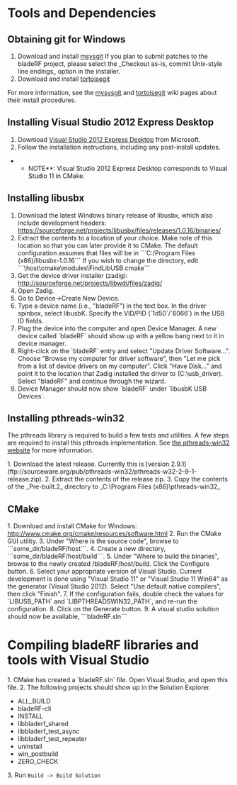 = Tools and Dependencies =
== Obtaining git for Windows ==
# Download and install [http://code.google.com/p/msysgit/downloads/list?can=2&q=%22Full+installer+for+official+Git+for+Windows%22 msysgit] If you plan to submit patches to the bladeRF project, please select the _Checkout as-is, commit Unix-style line endings_ option in the installer.
# Download and install [http://code.google.com/p/tortoisegit/wiki/Download tortoisegit]

For more information, see the [https://github.com/msysgit/msysgit/wiki/InstallMSysGit mysysgit] and [http://code.google.com/p/tortoisegit/wiki/SetupHowTo tortoisegit] wiki pages about their install procedures.

== Installing Visual Studio 2012 Express Desktop ==
# Download [http://www.microsoft.com/visualstudio/eng/products/visual-studio-express-for-windows-desktop Visual Studio 2012 Express Desktop] from Microsoft.
# Follow the installation instructions, including any post-install updates.

**NOTE**: Visual Studio 2012 Express Desktop corresponds to Visual Studio 11 in CMake.

== Installing libusbx ==

# Download the latest Windows binary release of libusbx, which also include development headers: https://sourceforge.net/projects/libusbx/files/releases/1.0.16/binaries/
# Extract the contents to a location of your choice. Make note of this location so that you can later provide it to CMake. The default configuration assumes that files will be in ```C:/Program Files (x86)/libusbx-1.0.16``` If you wish to change the directory, edit ```\host\cmake\modules\FindLibUSB.cmake```
# Get the device driver installer (zadig): http://sourceforge.net/projects/libwdi/files/zadig/
# Open Zadig. 
# Go to Device->Create New Device. 
# Type a device name (i.e., "bladeRF") in the text box. In the driver spinbox, select libusbK. Specify the VID/PID (`1d50`/`6066`) in the USB ID fields.
# Plug the device into the computer and open Device Manager.  A new device called `bladeRF` should show up with a yellow bang next to it in device manager.
# Right-click on the `bladeRF` entry and select "Update Driver Software...".  Choose "Browse my computer for driver software", then "Let me pick from a list of device drivers on my computer".  Click "Have Disk..." and point it to the location that Zadig installed the driver to (C:\usb_driver).  Select "bladeRF" and continue through the wizard.
# Device Manager should now show `bladeRF` under `libusbK USB Devices`.

== Installing pthreads-win32 ==
The pthreads library is required to build a few tests and utilities. A few steps are required to install this pthreads implementation. See [http://www.sourceware.org/pthreads-win32/ the pthreads-win32 website] for more information.

1. Download the latest release. Currently this is [version 2.9.1](ftp://sourceware.org/pub/pthreads-win32/pthreads-w32-2-9-1-release.zip).
2. Extract the contents of the release zip.
3. Copy the contents of the _Pre-built.2_ directory to _C:\Program Files (x86)\pthreads-win32_

== CMake ==
1. Download and install CMake for Windows: http://www.cmake.org/cmake/resources/software.html
2. Run the CMake GUI utility. 
3. Under "Where is the source code", browse to ```some_dir/bladeRF/host```. 
4. Create a new directory, ```some_dir/bladeRF/host/build```. 
5. Under "Where to build the binaries", browse to the newly created /bladeRF/host/build. Click the Configure button. 
6. Select your appropriate version of Visual Studio.  Current development is done using "Visual Studio 11" or "Visual Studio 11 Win64" as the generator (Visual Studio 2012).  Select "Use default native compilers", then click "Finish". 
7. If the configuration fails, double check the values for `LIBUSB_PATH` and `LIBPTHREADSWIN32_PATH`, and re-run the configuration.
8. Click on the Generate button.
9. A visual studio solution should now be available, ```bladeRF.sln``` 

= Compiling bladeRF libraries and tools with Visual Studio =
1. CMake has created a `bladeRF.sln` file.  Open Visual Studio, and open this file.
2. The following projects should show up in the Solution Explorer.
* ALL_BUILD
* bladeRF-cli
* INSTALL
* libbladerf_shared
* libbladerf_test_async
* libbladerf_test_repeater
* uninstall
* win_postbuild
* ZERO_CHECK
3. Run <code>Build -> Build Solution</code>
